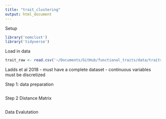 ```yaml
---
title: "trait_clustering"
output: html_document
---
```


Setup
```r
library('nomclust')
library('tidyverse')

```

Load in data
```r
trait_raw <- read.csv('~/Documents/GitHub/functional_traits/data/traits_reduced_test.csv')
```


Ladds et al 2018
- must have a complete dataset
- continuous variables must be discretized

Step 1: data preparation
```r

```

Step 2 Distance Matrix
```r

```

Data Evalutation
```r

```

